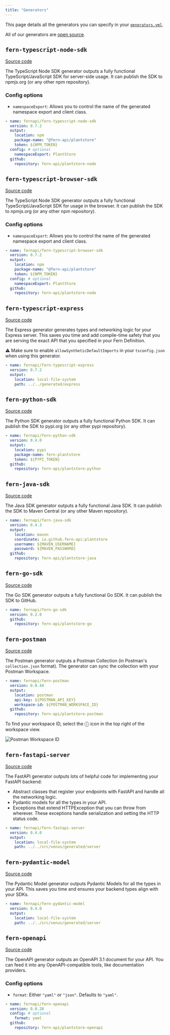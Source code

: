 ```yaml
---
title: "Generators"
---
```


This page details all the generators you can specify in your [`generators.yml`](generate#generators-yml).

All of our generators are [open source](https://github.com/fern-api).

## `fern-typescript-node-sdk`

[Source code](https://github.com/fern-api/fern-typescript)

The TypeScript Node SDK generator outputs a fully functional TypeScript/JavaScript
SDK for server-side usage. It can publish the SDK to npmjs.org (or any other npm repository).

### Config options

- `namespaceExport`: Allows you to control the name of the generated namespace export and client class.

```yaml generators.yml
- name: fernapi/fern-typescript-node-sdk
  version: 0.7.2
  output:
    location: npm
    package-name: "@fern-api/plantstore"
    token: ${NPM_TOKEN}
  config: # optional
    namespaceExport: PlantStore
  github:
    repository: fern-api/plantstore-node
```

## `fern-typescript-browser-sdk`

[Source code](https://github.com/fern-api/fern-typescript)

The TypeScript Node SDK generator outputs a fully functional TypeScript/JavaScript
SDK for usage in the browser. It can publish the SDK to npmjs.org (or any other npm repository).

### Config options

- `namespaceExport`: Allows you to control the name of the generated namespace export and client class.

```yaml generators.yml
- name: fernapi/fern-typescript-browser-sdk
  version: 0.7.2
  output:
    location: npm
    package-name: "@fern-api/plantstore"
    token: ${NPM_TOKEN}
  config: # optional
    namespaceExport: PlantStore
  github:
    repository: fern-api/plantstore-node
```

## `fern-typescript-express`

[Source code](https://github.com/fern-api/express-starter)

The Express generator generates types and networking logic for your Express server. This saves you time
and add compile-time safety that you are serving the exact API that you specified in your Fern Definition.

⚠️ Make sure to enable `allowSyntheticDefaultImports` in your `tsconfig.json` when using this generator.

```yaml generators.yml
- name: fernapi/fern-typescript-express
  version: 0.7.2
  output:
    location: local-file-system
    path: ../../generated/express
```

## `fern-python-sdk`

[Source code](https://github.com/fern-api/fern-python)

The Python SDK generator outputs a fully functional Python
SDK. It can publish the SDK to pypi.org (or any other pypi repository).

```yaml generators.yml
- name: fernapi/fern-python-sdk
  version: 0.4.0
  output:
    location: pypi
    package-name: fern-plantstore
    token: ${PYPI_TOKEN}
  github:
    repository: fern-api/plantstore-python
```

## `fern-java-sdk`

[Source code](https://github.com/fern-api/fern-java)

The Java SDK generator outputs a fully functional Java
SDK. It can publish the SDK to Maven Central (or any other Maven repository).

```yaml generators.yml
- name: fernapi/fern-java-sdk
  version: 0.4.3
  output:
    location: maven
    coordinate: io.github.fern-api:plantstore
    username: ${MAVEN_USERNAME}
    password: ${MAVEN_PASSWORD}
  github:
    repository: fern-api/plantstore-java
```

## `fern-go-sdk`

[Source code](https://github.com/fern-api/fern-go)

The Go SDK generator outputs a fully functional Go
SDK. It can publish the SDK to GitHub.

```yaml generators.yml
- name: fernapi/fern-go-sdk
  version: 0.2.0
  github:
    repository: fern-api/plantstore-go
```

## `fern-postman`

[Source code](https://github.com/fern-api/fern-postman)

The Postman generator outputs a Postman Collection (in Postman's
`collection.json` format). The generator can sync the collection with your
Postman Workspace.

```yaml generators.yml
- name: fernapi/fern-postman
  version: 0.0.44
  output:
    location: postman
    api-key: ${POSTMAN_API_KEY}
    workspace-id: ${POSTMAN_WORKSPACE_ID}
  github:
    repository: fern-api/plantstore-postman
```

To find your workspace ID, select the ⓘ icon in the top right of the workspace view.

![Postman Workspace ID](images/postman-workspace-id.png)

## `fern-fastapi-server`

[Source code](https://github.com/fern-api/fern-python)

The FastAPI generator outputs lots of helpful code for implementing your FastAPI backend:

- Abstract classes that register your endpoints with FastAPI and handle all the networking logic.
- Pydantic models for all the types in your API.
- Exceptions that extend HTTPException that you can throw from wherever. These
  exceptions handle serialization and setting the HTTP status code.

```yaml generators.yml
- name: fernapi/fern-fastapi-server
  version: 0.4.0
  output:
    location: local-file-system
    path: ../../src/venus/generated/server
```

## `fern-pydantic-model`

[Source code](https://github.com/fern-api/fern-python)

The Pydantic Model generator outputs Pydantic Models for all the types in your
API. This saves you time and ensures your backend types align with your SDKs.

```yaml generators.yml
- name: fernapi/fern-pydantic-model
  version: 0.4.0
  output:
    location: local-file-system
    path: ../../src/venus/generated/server
```

## `fern-openapi`

[Source code](https://github.com/fern-api/fern-openapi)

The OpenAPI generator outputs an OpenAPI 3.1 document for your API. You can feed
it into any OpenAPI-compatible tools, like documentation providers.

### Config options

- `format`: Either `"yaml"` or `"json"`. Defaults to `"yaml"`.

```yaml generators.yml
- name: fernapi/fern-openapi
  version: 0.0.28
  config: # optional
    format: yaml
  github:
    repository: fern-api/plantstore-openapi
```

